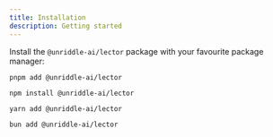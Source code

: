 ```yaml
---
title: Installation
description: Getting started
---
```


Install the `@unriddle-ai/lector` package with your favourite package manager:

```shell
pnpm add @unriddle-ai/lector
```

```shell
npm install @unriddle-ai/lector
```

```shell
yarn add @unriddle-ai/lector
```

```shell
bun add @unriddle-ai/lector
```
